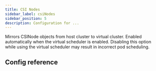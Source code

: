 ```yaml
---
title: CSI Nodes
sidebar_label: csiNodes
sidebar_position: 5
description: Configuration for ...
---
```



Mirrors CSINode objects from host cluster to virtual cluster. Enabled automatically when the virtual scheduler is enabled. Disabling this option while using the virtual scheduler may result in incorrect pod scheduling.

## Config reference

<EnableSwitch/>